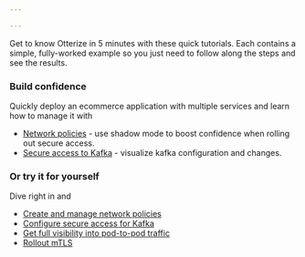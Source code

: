 ```yaml
---

---
```


Get to know Otterize in 5 minutes with these quick tutorials.
Each contains a simple, fully-worked example so you just need to follow along
the steps and see the results.

### Build confidence
Quickly deploy an ecommerce application with multiple services and learn how to manage it with
* [Network policies](/quick-tutorials/gain-confidence/shadow-mode-network-policies) - use shadow mode to boost confidence when rolling out secure access.
* [Secure access to Kafka](/quick-tutorials/gain-confidence/visualize-kafka-protection) - visualize kafka configuration and changes.

### Or try it for yourself
Dive right in and
* [Create and manage network policies](/quick-tutorials/try-now/k8s-network-policies)
* [Configure secure access for Kafka](/quick-tutorials/try-now/k8s-kafka-mtls)
* [Get full visibility into pod-to-pod traffic](/quick-tutorials/try-now/k8s-network-mapper)
* [Rollout mTLS](/quick-tutorials/try-now/k8s-mtls)